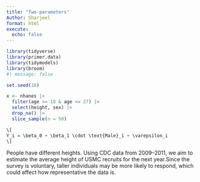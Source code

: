 ```yaml
---
title: "Two-parameters"
Author: Sharjeel
format: html
execute: 
  echo: false
---
```




```r
library(tidyverse)
library(primer.data)
library(tidymodels)
library(broom)
#| message: false
```

```r
set.seed(10)

x <- nhanes |>
  filter(age >= 18 & age <= 27) |>
  select(height, sex) |>
  drop_na() |>
  slice_sample(n = 50)
```

```r
\[
Y_i = \beta_0 + \beta_1 \cdot \text{Male}_i + \varepsilon_i
\]

```

People have different heights. Using CDC data from 2009–2011, we aim to estimate the average height of USMC recruits for the next year.Since the survey is voluntary, taller individuals may be more likely to respond, which could affect how representative the data is.